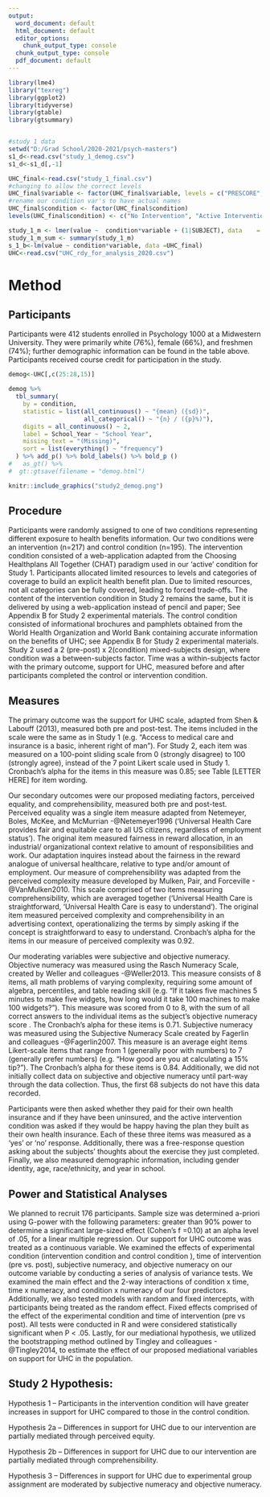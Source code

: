 ```yaml
---
output:
  word_document: default
  html_document: default
  editor_options:
    chunk_output_type: console
  chunk_output_type: console
  pdf_document: default
---
```



```r
library(lme4)
library("texreg")
library(ggplot2)
library(tidyverse)
library(gtable)
library(gtsummary)


#study 1 data
setwd("D:/Grad School/2020-2021/psych-masters")
s1_d<-read.csv("study_1_demog.csv")
s1_d<-s1_d[,-1]

UHC_final<-read.csv("study_1_final.csv")
#changing to allow the correct levels
UHC_final$variable <- factor(UHC_final$variable, levels = c("PRESCORE","POSTSCORE"), labels = c("PRE", "POST"))
#rename our condition var's to have actual names
UHC_final$condition <- factor(UHC_final$condition)
levels(UHC_final$condition) <- c("No Intervention", "Active Intervention","Passive Intervention")

study_1_m <- lmer(value ~  condition*variable + (1|SUBJECT), data    = UHC_final)
study_1_m_sum <- summary(study_1_m)
s_1_b<-lm(value ~ condition*variable, data =UHC_final)
UHC<-read.csv("UHC_rdy_for_analysis_2020.csv")

```

# Method

## Participants

Participants were 412 students enrolled in Psychology 1000 at a Midwestern University. They were primarily white (76%), female (66%), and freshmen (74%); further demographic information can be found in the table above. Participants received course credit for participation in the study. 

```r

demog<-UHC[,c(25:28,15)]

demog %>%
  tbl_summary(
    by = condition,
    statistic = list(all_continuous() ~ "{mean} ({sd})",
                     all_categorical() ~ "{n} / ({p}%)"),
    digits = all_continuous() ~ 2,
    label = School_Year ~ "School Year",
    missing_text = "(Missing)",
    sort = list(everything() ~ "frequency")
  ) %>% add_p() %>% bold_labels() %>% bold_p ()
#   as_gt() %>%
#  gt::gtsave(filename = "demog.html")
```

```r
knitr::include_graphics("study2_demog.png")
```

## Procedure

Participants were randomly assigned to one of two conditions representing different exposure to health benefits information. Our two conditions were an intervention (n=217) and control condition (n=195). The intervention condition consisted of a web-application adapted from the Choosing Healthplans All Together (CHAT) paradigm used in our ‘active’ condition for Study 1. Participants allocated limited resources to levels and categories of coverage to build an explicit health benefit plan. Due to limited resources, not all categories can be fully covered, leading to forced trade-offs. The content of the intervention condition in Study 2 remains the same, but it is delivered by using a web-application instead of pencil and paper; See Appendix B for Study 2 experimental materials. The control condition consisted of informational brochures and pamphlets obtained from the World Health Organization and World Bank containing accurate information on the benefits of UHC; see Appendix B for Study 2 experimental materials. Study 2 used a 2 (pre-post) x 2(condition) mixed-subjects design, where condition was a between-subjects factor. Time was a within-subjects factor with the primary outcome, support for UHC, measured before and after participants completed the control or intervention condition.


## Measures

The primary outcome was the support for UHC scale, adapted from Shen & Labouff (2013), measured both pre and post-test. The items included in the scale were the same as in Study 1 (e.g. “Access to medical care and insurance is a basic, inherent right of man”). For Study 2, each item was measured on a 100-point sliding scale from 0 (strongly disagree) to 100 (strongly agree), instead of the 7 point Likert scale used in Study 1. Cronbach’s alpha for the items in this measure was 0.85; see Table [LETTER HERE] for item wording.

Our secondary outcomes were our proposed mediating factors, perceived equality, and comprehensibility, measured both pre and post-test.   Perceived equality was a single item measure adapted from Netemeyer, Boles, McKee, and McMurrian -@Netemeyer1996 (‘Universal Health Care provides fair and equitable care to all US citizens, regardless of employment status’). The original item measured fairness in reward allocation, in an industrial/ organizational context relative to amount of responsibilities and work. Our adaptation inquires instead about the fairness in the reward analogue of universal healthcare, relative to type and/or amount of employment.   Our measure of comprehensibility was adapted from the perceived complexity measure developed by Mulken, Pair, and Forceville -@VanMulken2010. This scale comprised of two items measuring comprehensibility, which are averaged together (‘Universal Health Care is straightforward, ‘Universal Health Care is easy to understand’). The original item   measured perceived complexity and comprehensibility in an advertising context, operationalizing the terms by simply asking if the concept is straightforward to easy to understand. Cronbach’s alpha for the items in our measure of perceived complexity was 0.92.    

Our moderating variables were subjective and objective numeracy. Objective numeracy was measured using the Rasch Numeracy Scale, created by Weller and colleagues -@Weller2013. This measure consists of 8 items, all math problems of varying complexity, requiring some amount of algebra, percentiles, and table reading skill (e.g. “If it takes five machines 5 minutes to make five widgets, how long would it take 100 machines to make 100 widgets?”). This measure was scored from 0 to 8, with the sum of all correct answers to the individual items as the subject’s objective numeracy score . The Cronbach’s alpha for these items is 0.71. Subjective numeracy was measured using the Subjective Numeracy Scale created by Fagerlin and colleagues -@Fagerlin2007. This measure is an average eight items Likert-scale items that range from 1 (generally poor with numbers) to 7 (generally prefer numbers) (e.g. “How good are you at calculating a 15% tip?”). The Cronbach’s alpha for these items is 0.84.   Additionally, we did not initially collect data on subjective and objective numeracy until part-way through the data collection. Thus, the first 68 subjects do not have this data recorded.

Participants were then asked whether they paid for their own health insurance and if they have been uninsured, and the active intervention condition was asked if they would be happy having the plan they built as their own health insurance. Each of these three items was measured as a ‘yes’ or ‘no’ response. Additionally, there was a free-response question asking about the subjects’ thoughts about the exercise they just completed. Finally, we also measured demographic information, including gender identity, age, race/ethnicity, and year in school.

## Power and Statistical Analyses

We planned to recruit 176 participants. Sample size was determined a-priori using G-power with the following parameters: greater than 90% power to determine a significant large-sized effect (Cohen’s f =0.10) at an alpha level of .05, for a linear multiple regression. Our support for UHC outcome   was treated as a continuous variable. We examined the effects of experimental condition (intervention condition and control condition ), time of intervention (pre vs. post), subjective numeracy, and objective numeracy on our outcome variable by conducting a series of analysis of variance tests. We examined the main effect and the 2-way interactions of condition x time, time x numeracy, and condition x numeracy of our four predictors. Additionally, we also tested models with random and fixed intercepts, with participants being treated as the random effect. Fixed effects comprised of the effect of the experimental condition and time of intervention (pre vs post). All tests were conducted in R and were considered statistically significant when P < .05. Lastly, for our mediational hypothesis, we utilized the bootstrapping method outlined by Tingley and colleagues -@Tingley2014, to estimate the effect of our proposed mediational variables on support for UHC in the population. 

## Study 2 Hypothesis:

Hypothesis 1 – Participants in the intervention condition will have greater increases in support for UHC compared to those in the control condition. 

Hypothesis 2a – Differences in support for UHC due to our intervention are partially mediated through perceived equity.

Hypothesis 2b – Differences in support for UHC due to our intervention are partially mediated through comprehensibility.

Hypothesis 3 – Differences in support for UHC due to experimental group assignment are moderated by subjective numeracy and objective numeracy.
